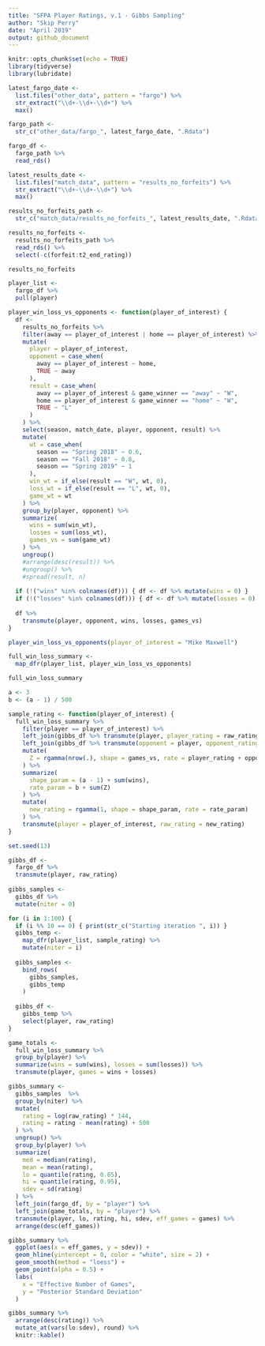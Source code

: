 ```yaml
---
title: "SFPA Player Ratings, v.1 - Gibbs Sampling"
author: "Skip Perry"
date: "April 2019"
output: github_document
---
```


```r
knitr::opts_chunk$set(echo = TRUE)
library(tidyverse)
library(lubridate)

latest_fargo_date <- 
  list.files("other_data", pattern = "fargo") %>% 
  str_extract("\\d+-\\d+-\\d+") %>% 
  max()

fargo_path <-
  str_c("other_data/fargo_", latest_fargo_date, ".Rdata")

fargo_df <- 
  fargo_path %>% 
  read_rds()

latest_results_date <- 
  list.files("match_data", pattern = "results_no_forfeits") %>% 
  str_extract("\\d+-\\d+-\\d+") %>% 
  max()

results_no_forfeits_path <-
  str_c("match_data/results_no_forfeits_", latest_results_date, ".Rdata")

results_no_forfeits <- 
  results_no_forfeits_path %>% 
  read_rds() %>% 
  select(-c(forfeit:t2_end_rating))
```

```r
results_no_forfeits
```

```r
player_list <- 
  fargo_df %>% 
  pull(player)
```

```r
player_win_loss_vs_opponents <- function(player_of_interest) {
  df <- 
    results_no_forfeits %>% 
    filter(away == player_of_interest | home == player_of_interest) %>% 
    mutate(
      player = player_of_interest,
      opponent = case_when(
        away == player_of_interest ~ home,
        TRUE ~ away
      ),
      result = case_when(
        away == player_of_interest & game_winner == "away" ~ "W",
        home == player_of_interest & game_winner == "home" ~ "W",
        TRUE ~ "L"
      )
    ) %>% 
    select(season, match_date, player, opponent, result) %>% 
    mutate(
      wt = case_when(
        season == "Spring 2018" ~ 0.6,
        season == "Fall 2018" ~ 0.8,
        season == "Spring 2019" ~ 1
      ),
      win_wt = if_else(result == "W", wt, 0),
      loss_wt = if_else(result == "L", wt, 0),
      game_wt = wt
    ) %>% 
    group_by(player, opponent) %>% 
    summarize(
      wins = sum(win_wt),
      losses = sum(loss_wt),
      games_vs = sum(game_wt)
    ) %>% 
    ungroup()
    #arrange(desc(result)) %>% 
    #ungroup() %>% 
    #spread(result, n)
  
  if (!("wins" %in% colnames(df))) { df <- df %>% mutate(wins = 0) }
  if (!("losses" %in% colnames(df))) { df <- df %>% mutate(losses = 0) }
  
  df %>% 
    transmute(player, opponent, wins, losses, games_vs)
}  
```

```r
player_win_loss_vs_opponents(player_of_interest = "Mike Maxwell")
```

```r
full_win_loss_summary <- 
  map_dfr(player_list, player_win_loss_vs_opponents)
```

```r
full_win_loss_summary
```

```r
a <- 3
b <- (a - 1) / 500

sample_rating <- function(player_of_interest) {
  full_win_loss_summary %>% 
    filter(player == player_of_interest) %>% 
    left_join(gibbs_df %>% transmute(player, player_rating = raw_rating), by = "player") %>% 
    left_join(gibbs_df %>% transmute(opponent = player, opponent_rating = raw_rating), by = "opponent") %>% 
    mutate(
      Z = rgamma(nrow(.), shape = games_vs, rate = player_rating + opponent_rating)
    ) %>% 
    summarize(
      shape_param = (a - 1) + sum(wins),
      rate_param = b + sum(Z)
    ) %>% 
    mutate(
      new_rating = rgamma(1, shape = shape_param, rate = rate_param)
    ) %>% 
    transmute(player = player_of_interest, raw_rating = new_rating)
}
```

```r
set.seed(13)

gibbs_df <-
  fargo_df %>% 
  transmute(player, raw_rating)
  
gibbs_samples <- 
  gibbs_df %>% 
  mutate(niter = 0)

for (i in 1:100) {
  if (i %% 10 == 0) { print(str_c("Starting iteration ", i)) }
  gibbs_temp <-
    map_dfr(player_list, sample_rating) %>% 
    mutate(niter = i)
  
  gibbs_samples <-
    bind_rows(
      gibbs_samples,
      gibbs_temp
    )
  
  gibbs_df <-
    gibbs_temp %>% 
    select(player, raw_rating)
}
```

```r
game_totals <- 
  full_win_loss_summary %>% 
  group_by(player) %>% 
  summarize(wins = sum(wins), losses = sum(losses)) %>% 
  transmute(player, games = wins + losses)
```

```r
gibbs_summary <- 
  gibbs_samples  %>% 
  group_by(niter) %>% 
  mutate(
    rating = log(raw_rating) * 144,
    rating = rating - mean(rating) + 500
  ) %>% 
  ungroup() %>% 
  group_by(player) %>% 
  summarize(
    med = median(rating),
    mean = mean(rating),
    lo = quantile(rating, 0.05),
    hi = quantile(rating, 0.95),
    sdev = sd(rating)
  ) %>% 
  left_join(fargo_df, by = "player") %>% 
  left_join(game_totals, by = "player") %>% 
  transmute(player, lo, rating, hi, sdev, eff_games = games) %>% 
  arrange(desc(eff_games))
```

```r
gibbs_summary %>% 
  ggplot(aes(x = eff_games, y = sdev)) +
  geom_hline(yintercept = 0, color = "white", size = 2) +
  geom_smooth(method = "loess") +
  geom_point(alpha = 0.5) +
  labs(
    x = "Effective Number of Games",
    y = "Posterior Standard Deviation"
  )
```

```r
gibbs_summary %>% 
  arrange(desc(rating)) %>% 
  mutate_at(vars(lo:sdev), round) %>% 
  knitr::kable()
```

```r

```

